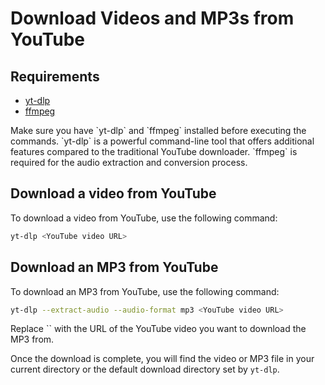 
# Download Videos and MP3s from YouTube

## Requirements

- [yt-dlp](https://github.com/yt-dlp/yt-dlp)
- [ffmpeg](https://ffmpeg.org)

<Callout type="info">
  Make sure you have `yt-dlp` and `ffmpeg` installed before executing the commands.
  `yt-dlp` is a powerful command-line tool that offers additional features compared to the traditional YouTube downloader.
  `ffmpeg` is required for the audio extraction and conversion process.
</Callout>

## Download a video from YouTube

To download a video from YouTube, use the following command:

```bash
yt-dlp <YouTube video URL>
```

## Download an MP3 from YouTube

To download an MP3 from YouTube, use the following command:

```bash
yt-dlp --extract-audio --audio-format mp3 <YouTube video URL>
```

<Callout>
  Replace `<YouTube video URL>` with the URL of the YouTube video you want to download the MP3 from.
</Callout>

Once the download is complete, you will find the video or MP3 file in your current directory or the default download directory set by `yt-dlp`.
